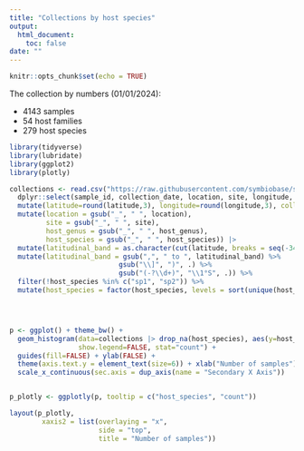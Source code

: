 ```yaml
---
title: "Collections by host species"
output: 
  html_document:
    toc: false
date: ""
---
```


```r
knitr::opts_chunk$set(echo = TRUE)
```

The collection by numbers (01/01/2024):

-   4143 samples
-   54 host families
-   279 host species

```r


library(tidyverse)
library(lubridate)
library(ggplot2)
library(plotly)

collections <- read.csv("https://raw.githubusercontent.com/symbiobase/symbioID/main/Symbiobase.csv") |>
  dplyr::select(sample_id, collection_date, location, site, longitude, latitude, host_family, host_genus, host_species) |> 
  mutate(latitude=round(latitude,3), longitude=round(longitude,3), collection_date=ymd(collection_date)) |> 
  mutate(location = gsub("_", " ", location),
         site = gsub("_", " ", site),
         host_genus = gsub("_", " ", host_genus),
         host_species = gsub("_", " ", host_species)) |> 
  mutate(latitudinal_band = as.character(cut(latitude, breaks = seq(-34, -13, by = 1), include.lowest = TRUE))) %>%
  mutate(latitudinal_band = gsub(",", " to ", latitudinal_band) %>%
                           gsub("\\]", ")", .) %>%
                           gsub("(-?\\d+)", "\\1°S", .)) %>%
  filter(!host_species %in% c("sp1", "sp2")) %>%
  mutate(host_species = factor(host_species, levels = sort(unique(host_species), decreasing = TRUE))) 




p <- ggplot() + theme_bw() +
  geom_histogram(data=collections |> drop_na(host_species), aes(y=host_species, fill=host_genus), 
                 show.legend=FALSE, stat="count") +
  guides(fill=FALSE) + ylab(FALSE) +
  theme(axis.text.y = element_text(size=6)) + xlab("Number of samples") +
  scale_x_continuous(sec.axis = dup_axis(name = "Secondary X Axis")) 


p_plotly <- ggplotly(p, tooltip = c("host_species", "count"))

layout(p_plotly,
        xaxis2 = list(overlaying = "x",
                      side = "top",
                      title = "Number of samples"))

```
